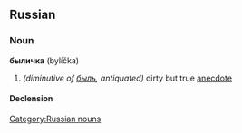 ==Russian==

===Noun===
'''быличка''' (bylíčka) {{f}}

# ''(diminutive of [[быль]], antiquated)'' dirty but true [[anecdote]]

====Declension====
{{ru-noun-inan-vel-а-1|быличк|были́чк|быличек|были́чек}}

[[Category:Russian nouns]]